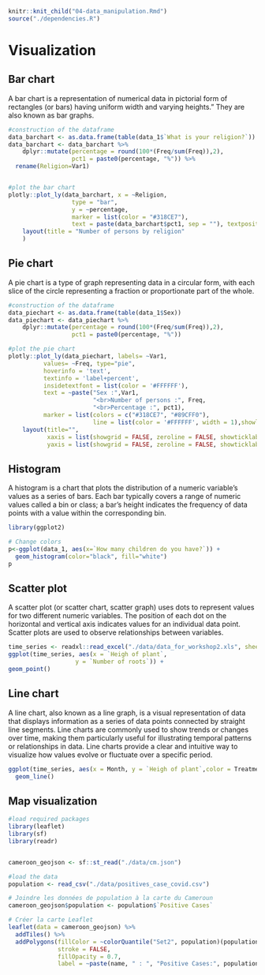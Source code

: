 ```r
knitr::knit_child("04-data_manipulation.Rmd")
source("./dependencies.R")
```

# Visualization

## Bar chart
A bar chart is a representation of numerical data in pictorial form of rectangles (or bars) having uniform width and varying heights." They are also known as bar graphs.

```r
#construction of the dataframe
data_barchart <- as.data.frame(table(data_1$`What is your religion?`))
data_barchart <- data_barchart %>%
    dplyr::mutate(percentage = round(100*(Freq/sum(Freq)),2),
                  pct1 = paste0(percentage, "%")) %>%
  rename(Religion=Var1)


#plot the bar chart
plotly::plot_ly(data_barchart, x = ~Religion,
                  type = "bar",
                  y = ~percentage,
                  marker = list(color = "#318CE7"),
                  text = paste(data_barchart$pct1, sep = ""), textposition = 'outside') %>%
    layout(title = "Number of persons by religion"
    )

```


## Pie chart
A pie chart is a type of graph representing data in a circular form, with each slice of the circle representing a fraction or proportionate part of the whole.

```r
#construction of the dataframe
data_piechart <- as.data.frame(table(data_1$Sex))
data_piechart <- data_piechart %>%
    dplyr::mutate(percentage = round(100*(Freq/sum(Freq)),2),
                  pct1 = paste0(percentage, "%"))

#plot the pie chart
plotly::plot_ly(data_piechart, labels= ~Var1,
          values= ~Freq, type="pie",
          hoverinfo = 'text',
          textinfo = 'label+percent',
          insidetextfont = list(color = '#FFFFFF'),
          text = ~paste("Sex :",Var1,
                        "<br>Number of persons :", Freq,
                        "<br>Percentage :", pct1),
          marker = list(colors = c("#318CE7", "#89CFF0"),
                        line = list(color = '#FFFFFF', width = 1),showlegend = FALSE)) %>%
    layout(title="",
           xaxis = list(showgrid = FALSE, zeroline = FALSE, showticklabels = FALSE),
           yaxis = list(showgrid = FALSE, zeroline = FALSE, showticklabels = FALSE))
```


## Histogram
A histogram is a chart that plots the distribution of a numeric variable’s values as a series of bars. Each bar typically covers a range of numeric values called a bin or class; a bar’s height indicates the frequency of data points with a value within the corresponding bin.
```r
library(ggplot2)

# Change colors
p<-ggplot(data_1, aes(x=`How many children do you have?`)) + 
  geom_histogram(color="black", fill="white")
p
```


## Scatter plot\
A scatter plot (or scatter chart, scatter graph) uses dots to represent values for two different numeric variables. The position of each dot on the horizontal and vertical axis indicates values for an individual data point. Scatter plots are used to observe relationships between variables.
```r
time_series <- readxl::read_excel("./data/data_for_workshop2.xls", sheet = "times_series")
ggplot(time_series, aes(x = `Heigh of plant`,
                   y = `Number of roots`)) +
geom_point()
```


## Line chart\
A line chart, also known as a line graph, is a visual representation of data that displays information as a series of data points connected by straight line segments. Line charts are commonly used to show trends or changes over time, making them particularly useful for illustrating temporal patterns or relationships in data. Line charts provide a clear and intuitive way to visualize how values evolve or fluctuate over a specific period. 
```r
ggplot(time_series, aes(x = Month, y = `Heigh of plant`,color = Treatments,group = Treatments)) +
  geom_line()
```


## Map visualization
```r
#load required packages
library(leaflet)
library(sf)
library(readr)


cameroon_geojson <- sf::st_read("./data/cm.json")

#load the data
population <- read_csv("./data/positives_case_covid.csv")

# Joindre les données de population à la carte du Cameroun
cameroon_geojson$population <- population$`Positive Cases`

# Créer la carte Leaflet
leaflet(data = cameroon_geojson) %>%
  addTiles() %>%
  addPolygons(fillColor = ~colorQuantile("Set2", population)(population),
              stroke = FALSE,
              fillOpacity = 0.7,
              label = ~paste(name, " : ", "Positive Cases:", population))
```

